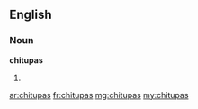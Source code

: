 ==English==

===Noun===
'''chitupas'''

# {{plural of|[[chitupa]]}}

[[ar:chitupas]]
[[fr:chitupas]]
[[mg:chitupas]]
[[my:chitupas]]